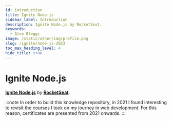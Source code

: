 ```yaml
---
id: introduction
title: Ignite Node.js
sidebar_label: Introduction
description: Ignite Node.js by RocketSeat.
keywords:
  - Alex Bleggi
image: /static/other/img/profile.png
slug: /ignite/node-js-2023
toc_max_heading_level: 4
hide_title: true
---
```



# Ignite Node.js

**[Ignite Node.js](https://www.rocketseat.com.br/ignite)** by **[RocketSeat](https://www.rocketseat.com.br/)**.

:::note
In order to build this knowledge repository, in 2021 I found interesting to revisit the courses I took on my journey in web development. For this reason, certificates are presented from 2021 onwards.
:::
